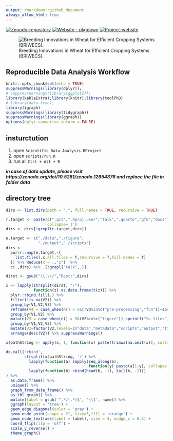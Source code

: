 ```yaml
---
output: rmarkdown::github_document
always_allow_html: true
---
```


<!-- README.md is generated from README.Rmd. Please edit that file -->

[![Zenodo-repository](https://img.shields.io/badge/Data-10.5281/zenodo.12654376-darkred)](https://zenodo.org/doi/10.5281/zenodo.12654376)
[![Website - pkgdown](https://img.shields.io/badge/data-visulaization-blue)](https://tillrose.github.io/BRIWECS_Data_Publication/data_overview.html) [![Project-website](https://img.shields.io/badge/Project-website-darkgreen)](https://www.igps.uni-hannover.de/de/forschung/forschungsprojekte/detailansicht/projects/forschungsverbund-briwecs)

![Breeding Innovations in Wheat for Efficient Cropping Systems (BRIWECS).](https://github.com/tillrose/BRIWECS_Data_Publication/blob/main/figure/BRIWECS_logo.png){fig-align="right"}

## Reproducible Data Analysis Workflow 

<!-- [![License: GPL-3](https://img.shields.io/badge/License-GPL3-orange)](https://www.r-project.org/Licenses/) -->

```r
knitr::opts_chunk$set(echo = TRUE)
suppressWarnings(library(dplyr));
# suppressWarnings(library(ggplot2));
library(kableExtra);library(knitr);library(toolPhD)
# library(data.tree);
library(igraph)
suppressWarnings(library(tidygraph))
suppressWarnings(library(ggraph))
options(dplyr.summarise.inform = FALSE)
```


## insturctution

1.  open `Scientific_Data_Analysis.RProject`
2.  open `scripts/run.R`
3.  run all `Ctrl + Alt + R`

***in case of data update, please visit https://zenodo.org/doi/10.5281/zenodo.12654376 and replace the file in folder data***

## directory tree

```r
dirs <- list.dirs(path = ".", full.names = TRUE, recursive = TRUE) 

r.target <- paste(c(".git",".Rproj.user","talk",".quarto","gfm","docs"),
                  collapse='|')
dirs <- dirs[!grepl(r.target,dirs)]

e.target <- c("./data","./figure",
              "./output","./scripts")
dirs <- 
  purrr::map(e.target,~{
    list.files(.x,all.files = T,recursive = T,full.names = T)
  }) %>% Reduce(x = .,"c")  %>% 
  c(.,dirs) %>% .[!grepl("talk",.)]

dirst <- gsub("\\.\\/","Root/",dirs)

x <- lapply(strsplit(dirst, "/"), 
            function(z) as.data.frame(t(z))) %>% 
  plyr::rbind.fill(.) %>%
  filter(!is.na(V2)) %>% 
  group_by(V1,V2,V3) %>%
  reframe(V4 = case_when(n() > 5&(!V3%in%c("pre-processing","fun"))~sprintf("%s files",n()-1),T~V4)) %>% 
  group_by(V1,V2) %>%
  mutate(V3 = case_when(n() > 5&(V2%in%c("figure"))~sprintf("%s files",n()-1),T~V3))%>%
  group_by(V1,V2,V3) %>%
  mutate(V2=factor(V2,levels=c("data","metadata","scripts","output","figure"))) %>% 
  arrange(desc(V2)) %>% suppressWarnings()

x$pathString <- apply(x, 1, function(x) paste(trimws(na.omit(x)), collapse="/"))

do.call('rbind', 
        strsplit(x$pathString, '/') %>%
          lapply(function(a) sapply(seq_along(a),
                                    function(y) paste(a[1:y], collapse = '/'))) %>% 
          lapply(function(b) cbind(head(b, -1), tail(b, -1)))
) %>% 
  as.data.frame() %>%
  unique() %>%
  graph_from_data_frame() %>%
  as_tbl_graph() %>%
  mutate(label = gsub('^.*/(.*)$', '\\1', name)) %>%
  ggraph(layout = 'tree') + 
  geom_edge_diagonal(color = 'gray') +
  geom_node_point(shape = 21, size=5,fill = 'orange') +
  geom_node_text(aes(label = label), size = 4, nudge_x = 0.5) +
  coord_flip(clip = 'off') +
  scale_y_reverse() +
  theme_graph()

```
